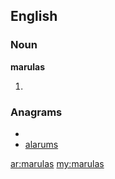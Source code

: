 ==English==

===Noun===
'''marulas'''

# {{plural of|[[marula]]}}

===Anagrams===
* {{alphagram|aalmrsu}}
* [[alarums#English|alarums]]

[[ar:marulas]]
[[my:marulas]]
